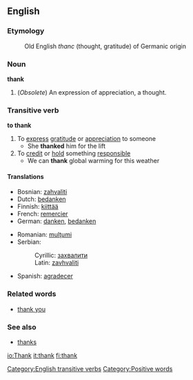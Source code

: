 ==English==
===Etymology===
:Old English ''thanc'' (thought, gratitude) of Germanic origin

===Noun===
'''thank'''
# (''Obsolete'') An expression of appreciation, a thought.

===Transitive verb===
'''to thank'''
# To [[express]] [[gratitude]] or [[appreciation]] to someone
#* She '''thanked''' him for the lift
# To [[credit]] or [[hold]] something [[responsible]]
#* We can '''thank''' global warming for this weather

====Translations====
{{top}}
*Bosnian: [[zahvaliti]]
*Dutch: [[bedanken]]
*Finnish: [[kiittää]]
*French: [[remercier]]
*German: [[danken]], [[bedanken]]
{{mid}}
*Romanian: [[mulţumi]]
*Serbian:
*:Cyrillic: [[захвалити#Serbian|захвалити]]
*:Latin: [[zavhvaliti#Serbian|zavhvaliti]]
*Spanish: [[agradecer]]
{{bottom}}

===Related words===
*[[thank you]]
===See also===
*[[thanks]]
[[Category:English transitive verbs]]
[[Category:Positive words]]

[[io:Thank]]
[[it:thank]]
[[fi:thank]]